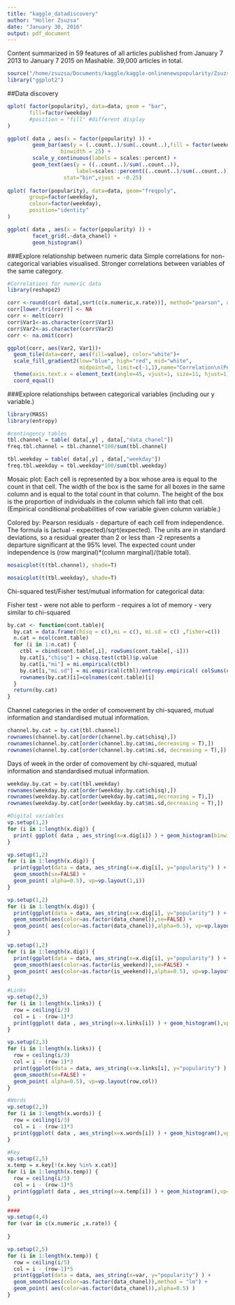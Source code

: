 ```yaml
---
title: "kaggle_datadiscovery"
author: "Holler Zsuzsa"
date: "January 30, 2016"
output: pdf_document
---
```


Content summarized in 59 features of all articles published from January 7 2013 to January 7 2015 on Mashable. 39,000 articles in total.

```r
source("/home/zsuzsa/Documents/kaggle/kaggle-onlinenewspopularity/Zsuzsi/data_read.R")
library("ggplot2")
```

##Data discovery

```r
qplot( factor(popularity), data=data, geom = "bar",
       fill=factor(weekday)
       #position = "fill" #different display
)

ggplot( data , aes(x = factor(popularity) )) +  
        geom_bar(aes(y = (..count..)/sum(..count..),fill = factor(weekday)), 
                 binwidth = 25) + 
        scale_y_continuous(labels = scales::percent) +
        geom_text(aes(y = ((..count..)/sum(..count..)),
                      label=scales::percent((..count..)/sum(..count..))),
                  stat="bin",vjust = -0.25)
      
qplot( factor(popularity), data=data, geom="freqpoly", 
       group=factor(weekday), 
       colour=factor(weekday),
       position="identity"
)

ggplot( data , aes(x = factor(popularity) )) +  
        facet_grid(.~data_chanel) +
        geom_histogram()

```

###Explore relationship between numeric data
Simple correlations for non-categorical variables visualised. Stronger correlations between variables of the same category.

```r
#Correlations for numeric data
library(reshape2)

corr <-round(cor( data[,sort(c(x.numeric,x.rate))], method="pearson", use="pairwise.complete.obs"),2)
corr[lower.tri(corr)] <- NA
corr <- melt(corr)
corr$Var1<-as.character(corr$Var1)
corr$Var2<-as.character(corr$Var2)
corr <- na.omit(corr)

ggplot(corr, aes(Var2, Var1))+
  geom_tile(data=corr, aes(fill=value), color="white")+
  scale_fill_gradient2(low="blue", high="red", mid="white", 
                       midpoint=0, limit=c(-1,1),name="Correlation\n(Pearson)")+
  theme(axis.text.x = element_text(angle=45, vjust=1, size=11, hjust=1))+
  coord_equal()

```

###Explore relationships between categorical variables (including our y variable.)

```r

library(MASS)
library(entropy)

#contingency tables
tbl.channel = table( data[,y] , data[,"data_chanel"]) 
freq.tbl.channel = tbl.channel*100/sum(tbl.channel)

tbl.weekday = table( data[,y] , data[,"weekday"]) 
freq.tbl.weekday = tbl.weekday*100/sum(tbl.weekday)
```

Mosaic plot: Each cell is represented by a box whose area is equal to the count in that cell. The width of the box is the same for all boxes in the same column and is equal to the total count in that column. The height of the box is the proportion of individuals in the column which fall into that cell. (Empirical conditional probabilities of row variable given column variable.)

Colored by: Pearson residuals - departure of each cell from independence. The formula is (actual - expected)/sqrt(expected). The units are in standard deviations, so a residual greater than 2 or less than -2 represents a departure significant at the 95% level. The expected count under independence is (row marginal)*(column marginal)/(table total).

```r
mosaicplot(t(tbl.channel), shade=T)

```

```r
mosaicplot(t(tbl.weekday), shade=T)
```

Chi-squared test/Fisher test/mutual information for categorical data:

Fisher test - were not able to perform - requires a lot of memory - very similar to chi-squared

```r
by.cat <- function(cont.table){
  by.cat = data.frame(chisq = c(),mi = c(), mi.sd = c() ,fisher=c())
  n.cat = ncol(cont.table)
  for (i in 1:n.cat) {
    ctbl = cbind(cont.table[,i], rowSums(cont.table[,-i])) 
    by.cat[i,"chisq"] = chisq.test(ctbl)$p.value
    by.cat[i,"mi"] = mi.empirical(ctbl)
    by.cat[i,"mi.sd"] = mi.empirical(ctbl)/entropy.empirical( colSums(ctbl) )
    rownames(by.cat)[i]=colnames(cont.table)[i]
  }
  return(by.cat)
}
```

Channel categories in the order of comovement by chi-squared, mutual information and standardised mutual information.

```r
channel.by.cat = by.cat(tbl.channel)
rownames(channel.by.cat[order(channel.by.cat$chisq),])
rownames(channel.by.cat[order(channel.by.cat$mi,decreasing = T),])
rownames(channel.by.cat[order(channel.by.cat$mi.sd, decreasing = T),])
```

Days of week in the order of comovement by chi-squared, mutual information and standardised mutual information.

```r
weekday.by.cat = by.cat(tbl.weekday)
rownames(weekday.by.cat[order(weekday.by.cat$chisq),])
rownames(weekday.by.cat[order(weekday.by.cat$mi,decreasing = T),])
rownames(weekday.by.cat[order(weekday.by.cat$mi.sd,decreasing = T),])

```

```r
#Digital variables
vp.setup(1,2)
for (i in 1:length(x.dig)) {
  print( ggplot( data , aes_string(x=x.dig[i]) ) + geom_histogram(binwidth=1 ), vp=vp.layout(1,i))
}

vp.setup(1,2)
for (i in 1:length(x.dig)) {
  print(ggplot(data = data, aes_string(x=x.dig[i], y="popularity") ) +
  geom_smooth(se=FALSE) +
  geom_point( alpha=0.5), vp=vp.layout(1,i))
}

vp.setup(1,2)
for (i in 1:length(x.dig)) {
  print(ggplot(data = data, aes_string(x=x.dig[i], y="popularity") ) +
  geom_smooth(aes(color=as.factor(data_chanel)),se=FALSE) +
  geom_point( aes(color=as.factor(data_chanel)),alpha=0.5), vp=vp.layout(1,i))
}

vp.setup(1,2)
for (i in 1:length(x.dig)) {
  print(ggplot(data = data, aes_string(x=x.dig[i], y="popularity") ) +
  geom_smooth(aes(color=as.factor(is_weekend)),se=FALSE) +
  geom_point( aes(color=as.factor(is_weekend)),alpha=0.5), vp=vp.layout(1,i))
}

#Links
vp.setup(2,3)
for (i in 1:length(x.links)) {
  row = ceiling(i/3)
  col = i - (row-1)*3
  print(ggplot( data , aes_string(x=x.links[i]) ) + geom_histogram(),vp=vp.layout(row,col))
}

vp.setup(2,3)
for (i in 1:length(x.links)) {
  row = ceiling(i/3)
  col = i - (row-1)*3
  print(ggplot(data = data, aes_string(x=x.links[i], y="popularity") ) +
  geom_smooth(se=FALSE) +
  geom_point( alpha=0.5), vp=vp.layout(row,col))
}

#Words
vp.setup(2,3)
for (i in 1:length(x.words)) {
  row = ceiling(i/3)
  col = i - (row-1)*3
  print(ggplot( data , aes_string(x=x.words[i]) ) + geom_histogram(),vp=vp.layout(row,col))
}

#Key
vp.setup(2,5)
x.temp = x.key[!(x.key %in% x.cat)]
for (i in 1:length(x.temp)) {
  row = ceiling(i/5)
  col = i - (row-1)*5
  print(ggplot( data , aes_string(x=x.temp[i]) ) + geom_histogram(),vp=vp.layout(row,col))
}

####
vp.setup(4,4)
for (var in c(x.numeric ,x.rate)) {
  
}

vp.setup(2,5)
for (i in 1:length(x.temp)) {
  row = ceiling(i/5)
  col = i - (row-1)*5
  print(ggplot(data = data, aes_string(x=var, y="popularity") ) +
  geom_smooth(aes(color=as.factor(data_chanel)),method = "lm") +
  geom_point( aes(color=as.factor(data_chanel)),alpha=0.5) )
}



```
